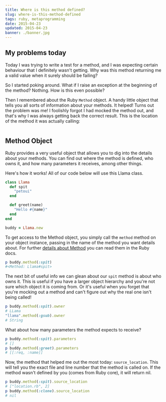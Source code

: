 ```yaml
---
title: Where is this method defined?
slug: where-is-this-method-defined
tags: ruby, metaprogramming
date: 2015-04-23
updated: 2015-04-23
banner: ./banner.jpg
---
```


## My problems today

Today I was trying to write a test for a method, and I was expecting certain behaviour that I definitely wasn't getting. Why was this method returning me a valid value when it surely should be failing?

So I started poking around. What if I raise an exception at the beginning of the method? Nothing. How is this even possible?

Then I remembered about the Ruby `Method` object. A handy little object that tells you all sorts of information about your methods. It helped! Turns out the problem was me! I foolishly forgot I had mocked the method out, and that's why I was always getting back the correct result. This is the location of the method it was actually calling:

```["/Users/lhalliday/.rbenv/versions/2.1.2/lib/ruby/gems/2.1.0/gems/rspec-mocks-3.1.3/lib/rspec/mocks/method_double.rb", 59]

```

## Method Object

Ruby provides a very useful object that allows you to dig into the details about your methods. You can find out where the method is defined, who owns it, and how many parameters it receives, among other things.

Here's how it works! All of our code below will use this Llama class.

```ruby
class Llama
  def spit
    "petoui"
  end

  def greet(name)
    "Hello #{name}"
  end
end

buddy = Llama.new
```

To get access to the Method object, you simply call the `method` method on your object instance, passing in the name of the method you want details about. For further [details about Method](http://ruby-doc.org/core-2.2.2/Method.html) you can read them in the Ruby docs.

```ruby
p buddy.method(:spit)
#<Method: Llama#spit>
```

The next bit of useful info we can glean about our `spit` method is about who owns it. This is useful if you have a larger object hierarchy and you're not sure which object it is coming from. Or it's useful when you forget that you're mocking out a method and can't figure out why the real one isn't being called!

```ruby
p buddy.method(:spit).owner
# LLama
"llama".method(:gsub).owner
# String
```

What about how many parameters the method expects to receive?

```ruby
p buddy.method(:spit).parameters
# []
p buddy.method(:greet).parameters
# [[:req, :name]]
```

Now, the method that helped me out the most today: `source_location`. This will tell you the exact file and line number that the method is called on. If the method wasn't defined by you (comes from Ruby core), it will return nil.

```ruby
p buddy.method(:spit).source_location
# ["location.rb", 2]
p buddy.method(:clone).source_location
# nil
```

